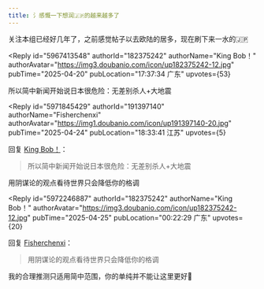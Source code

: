 ```yaml
---
title: 氵感慨一下想润🇯🇵的越来越多了
---
```



<Forum groupName="Fiveland 指北" groupUrl="https://www.douban.com/group/fiveland/" archivedAt="2025-05-16T14:15:09.479Z">
  <Post
    id="323842879"
    title="氵感慨一下想润🇯🇵的越来越多了"
    url="https://www.douban.com/group/topic/323842879/?_spm_id=MjM0Nzk3Nzk4"
    pubTime="05-09"
    highlightUserId="191397140"
  >
关注本组已经好几年了，之前感觉帖子以去欧陆的居多，现在刷下来一水的🇯🇵

<Reply
  id="5967413548"
  authorId="182375242"
  authorName="King Bob！"
  authorAvatar="https://img3.doubanio.com/icon/up182375242-12.jpg"
  pubTime="2025-04-20"
  pubLocation="17:37:34 广东"
  upvotes={53}
>
所以简中新闻开始说日本很危险：无差别杀人+大地震
</Reply>

<Reply
  id="5971845429"
  authorId="191397140"
  authorName="Fisherchenxi"
  authorAvatar="https://img1.doubanio.com/icon/up191397140-20.jpg"
  pubTime="2025-04-24"
  pubLocation="18:33:41 江苏"
  upvotes={5}
>
回复 [King Bob！](https://www.douban.com/people/182375242/)：
 > 所以简中新闻开始说日本很危险：无差别杀人+大地震

用阴谋论的观点看待世界只会降低你的格调
</Reply>

<Reply
  id="5972246887"
  authorId="182375242"
  authorName="King Bob！"
  authorAvatar="https://img3.doubanio.com/icon/up182375242-12.jpg"
  pubTime="2025-04-25"
  pubLocation="00:22:29 广东"
  upvotes={20}
>
回复 [Fisherchenxi](https://www.douban.com/people/191397140/)：
 > 用阴谋论的观点看待世界只会降低你的格调

我的合理推测只适用简中范围，你的单纯并不能让这里更好🤷
</Reply>
  </Post>
</Forum>
